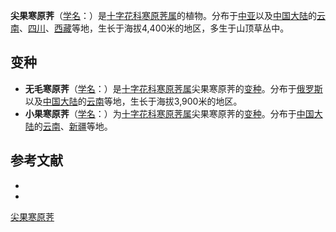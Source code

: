 {{Speciesbox
| name = 尖果寒原荠
| status = 
| status_system = 
| image = 
| genus = Aphragmus
| species = oxycarpus
| authority = (Hook. f. et Thoms.) Jafri
| subdivision_ranks =[[变种|变种]]
| subdivision =
* 尖果寒原荠 ''A. o.'' var. ''oxycarpus''
* [[无毛寒原荠|无毛寒原荠]] ''A. o.'' var. ''glaber''
* [[小果寒原荠|小果寒原荠]] ''A. o.'' var. ''microcarps''
}}

'''尖果寒原荠'''（[[学名|学名]]：{{lang|la|''Aphragmus oxycarpus''}}）是[[十字花科|十字花科]][[寒原荠属|寒原荠属]]的植物。分布于[[中亚|中亚]]以及[[中国大陆|中国大陆]]的[[云南|云南]]、[[四川|四川]]、[[西藏|西藏]]等地，生长于海拔4,400米的地区，多生于山顶草丛中。

== 变种 ==
* '''无毛寒原荠'''（[[学名|学名]]：{{lang|la|''Aphragmus oxycarpus'' var. ''glaber''}}）是[[十字花科|十字花科]][[寒原荠属|寒原荠属]]尖果寒原荠的[[变种|变种]]。分布于[[俄罗斯|俄罗斯]]以及[[中国大陆|中国大陆]]的[[云南|云南]]等地，生长于海拔3,900米的地区。
* '''小果寒原荠'''（[[学名|学名]]：{{lang|la|''Aphragmus oxycarpus'' var. ''microcarps''}}）为[[十字花科|十字花科]][[寒原荠属|寒原荠属]]尖果寒原荠的[[变种|变种]]。分布于[[中国大陆|中国大陆]]的[[云南|云南]]、[[新疆|新疆]]等地。

== 参考文献 ==
<div class="references-small">
* {{FRPS}}
* {{cite web| url =http://www.bioinfo.cn/db05/KmzwSpecies.php?action=view&id=5857| title =尖果寒原荠（原变种）| work =《中国高等植物数据库全库》| publisher =中国科学院微生物研究所| author =昆明植物研究所| accessdate =2009-02-26| deadurl =yes| archiveurl =https://web.archive.org/web/20160305025022/http://www.bioinfo.cn/db05/KmzwSpecies.php?action=view&id=5857| archivedate =2016-03-05}}
</div>
{{Taxonbar|from=Q11038309}}

[[Category:寒原荠属|尖果寒原荠]]


{{植物小作品}}